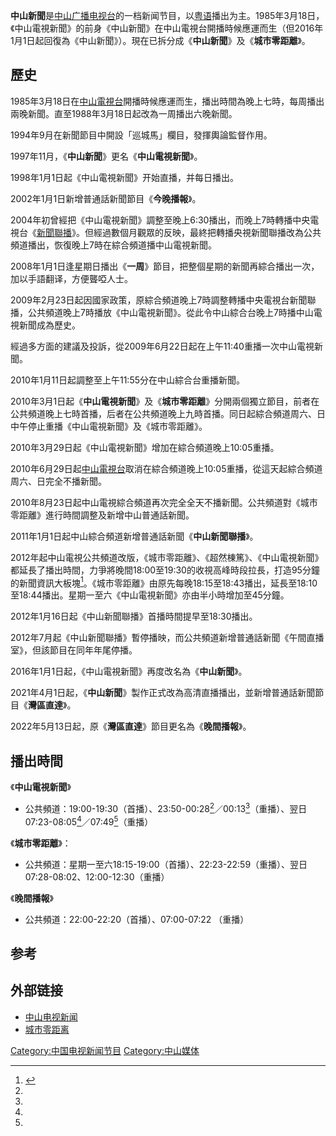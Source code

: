 {{In-progress TV show}}

'''中山新聞'''是[[中山广播电视台|中山广播电视台]]的一档新闻节目，以[[粤语|粤语]]播出为主。1985年3月18日，《中山電視新聞》的前身《中山新聞》在中山電視台開播時候應運而生（但2016年1月1日起回復為《中山新聞》）。現在已拆分成《'''中山新聞'''》及《'''城市零距離'''》。

==歷史==
1985年3月18日在[[中山電視台|中山電視台]]開播時候應運而生，播出時間為晚上七時，每周播出兩晚新聞。直至1988年3月18日起改為一周播出六晚新聞。

1994年9月在新聞節目中開設「巡城馬」欄目，發揮輿論監督作用。

1997年11月，《'''中山新聞'''》更名《'''中山電視新聞'''》。

1998年1月1日起《中山電視新聞》开始直播，并每日播出。

2002年1月1日新增普通話新聞節目《'''今晚播報'''》。

2004年初曾經把《中山電視新聞》調整至晚上6:30播出，而晚上7時轉播中央電視台《[[新聞聯播|新聞聯播]]》。但經過數個月觀眾的反映，最終把轉播央視新聞聯播改為公共頻道播出，恢復晚上7時在綜合頻道播中山電視新聞。

2008年1月1日逢星期日播出《'''一周'''》節目，把整個星期的新聞再綜合播出一次，加以手語翻译，方便聾啞人士。

2009年2月23日起因國家政策，原綜合頻道晚上7時調整轉播中央電視台新聞聯播，公共頻道晚上7時播放《中山電視新聞》。從此令中山綜合台晚上7時播中山電視新聞成為歷史。

經過多方面的建議及投訴，從2009年6月22日起在上午11:40重播一次中山電視新聞。

2010年1月11日起調整至上午11:55分在中山綜合台重播新聞。

2010年3月1日起《'''中山電視新聞'''》及《'''城市零距離'''》分開兩個獨立節目，前者在公共頻道晚上七時首播，后者在公共頻道晚上九時首播。同日起綜合頻道周六、日中午停止重播《中山電視新聞》及《城市零距離》。

2010年3月29日起《中山電視新聞》增加在綜合頻道晚上10:05重播。

2010年6月29日起[[中山電視台|中山電視台]]取消在綜合頻道晚上10:05重播，從這天起綜合頻道周六、日完全不播新聞。

2010年8月23日起中山電視綜合頻道再次完全全天不播新聞。公共頻道對《城市零距離》進行時間調整及新增中山普通話新聞。

2011年1月1日起中山綜合頻道新增普通話新聞《'''中山新聞聯播'''》。

2012年起中山電視公共頻道改版，《城市零距離》、《超然棟篤》、《中山電視新聞》都延長了播出時間，力爭將晚間18:00至19:30的收視高峰時段拉長，打造95分鐘的新聞資訊大板塊<ref>{{Cite web |url=http://blog.sina.com.cn/s/blog_67f618a20100zhcd.html |title=公共頻道 2012年打造資訊大板塊 |access-date=2012-01-21 |archive-url=https://web.archive.org/web/20160304090123/http://blog.sina.com.cn/s/blog_67f618a20100zhcd.html |archive-date=2016-03-04 |dead-url=yes }}</ref>。《城市零距離》由原先每晚18:15至18:43播出，延長至18:10至18:44播出。星期一至六《中山電視新聞》亦由半小時增加至45分鐘。

2012年1月16日起《中山新聞聯播》首播時間提早至18:30播出。

2012年7月起《中山新聞聯播》暫停播映，而公共頻道新增普通話新聞《午間直播室》，但該節目在同年年尾停播。

2016年1月1日起，《中山電視新聞》再度改名為《'''中山新聞'''》。

2021年4月1日起，《'''中山新聞'''》製作正式改為高清直播播出，並新增普通話新聞節目《'''灣區直達'''》。

2022年5月13日起，原《'''灣區直達'''》節目更名為《'''晚間播報'''》。

==播出時間==
{{UTC+8}}
《'''中山電視新聞'''》
*公共頻道：19:00-19:30（首播）、23:50-00:28<ref name=monsat/>／00:13<ref name=sunday/>（重播）、翌日07:23-08:05<ref name=monsat/>／07:49<ref name=sunday/>（重播）

《'''城市零距離'''》：
*公共頻道：星期一至六18:15-19:00（首播）、22:23-22:59（重播）、翌日07:28-08:02、12:00-12:30（重播）

《'''晚間播報'''》
*公共頻道：22:00-22:20（首播）、07:00-07:22 （重播）

==参考==
<references/>

==外部链接==
*[https://web.archive.org/web/20151213134648/http://www.zsbtv.com.cn/web/c_0000000200020003/ 中山电视新闻]
*[https://web.archive.org/web/20160305053507/http://www.zsbtv.com.cn/web/c_0000000200020017/ 城市零距离]

[[Category:中国电视新闻节目|Category:中国电视新闻节目]]
[[Category:中山媒体|Category:中山媒体]]